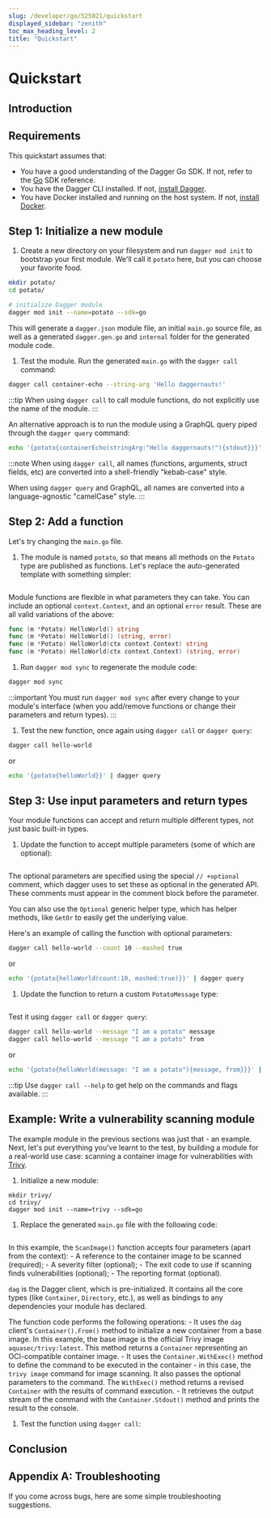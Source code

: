 ```yaml
---
slug: /developer/go/525021/quickstart
displayed_sidebar: "zenith"
toc_max_heading_level: 2
title: "Quickstart"
---
```



# Quickstart

<PartialExperimentalDocs />

## Introduction

<PartialDeveloperQuickstartIntroduction />

## Requirements

This quickstart assumes that:

- You have a good understanding of the Dagger Go SDK. If not, refer to the [Go](https://pkg.go.dev/dagger.io/dagger) SDK reference.
- You have the Dagger CLI installed. If not, [install Dagger](../../user/329058-install.mdx).
- You have Docker installed and running on the host system. If not, [install Docker](https://docs.docker.com/engine/install/).

## Step 1: Initialize a new module

1. Create a new directory on your filesystem and run `dagger mod init` to bootstrap your first module. We'll call it `potato` here, but you can choose your favorite food.

  ```sh
  mkdir potato/
  cd potato/

  # initialize Dagger module
  dagger mod init --name=potato --sdk=go
  ```

  This will generate a `dagger.json` module file, an initial `main.go` source file, as well as a generated `dagger.gen.go` and `internal` folder for the generated module code.

1. Test the module. Run the generated `main.go` with the `dagger call` command:

  ```sh
  dagger call container-echo --string-arg 'Hello daggernauts!'
  ```

  :::tip
  When using `dagger call` to call module functions, do not explicitly use the name of the module.
  :::

  An alternative approach is to run the module using a GraphQL query piped through the `dagger query` command:

  ```sh
  echo '{potato{containerEcho(stringArg:"Hello daggernauts!"){stdout}}}' | dagger query
  ```

:::note
When using `dagger call`, all names (functions, arguments, struct fields, etc) are converted into a shell-friendly "kebab-case" style.

When using `dagger query` and GraphQL, all names are converted into a language-agnostic "camelCase" style.
:::

## Step 2: Add a function

Let's try changing the `main.go` file.

1. The module is named `potato`, so that means all methods on the `Potato` type are published as functions. Let's replace the auto-generated template with something simpler:

  ```go file=./snippets/quickstart/step2/main.go
  ```

  Module functions are flexible in what parameters they can take. You can include
  an optional `context.Context`, and an optional `error` result. These are all
  valid variations of the above:

  ```go
  func (m *Potato) HelloWorld() string
  func (m *Potato) HelloWorld() (string, error)
  func (m *Potato) HelloWorld(ctx context.Context) string
  func (m *Potato) HelloWorld(ctx context.Context) (string, error)
  ```

1. Run `dagger mod sync` to regenerate the module code:

  ```sh
  dagger mod sync
  ```

  :::important
  You must run `dagger mod sync` after every change to your module's interface (when you add/remove functions or change their parameters and return types).
  :::

1. Test the new function, once again using `dagger call` or `dagger query`:

  ```sh
  dagger call hello-world
  ```

  or

  ```sh
  echo '{potato{helloWorld}}' | dagger query
  ```

## Step 3: Use input parameters and return types

Your module functions can accept and return multiple different types, not just basic built-in types.

1. Update the function to accept multiple parameters (some of which are optional):

  ```go file=./snippets/quickstart/step3a/main.go
  ```

  The optional parameters are specified using the special `// +optional` comment, which dagger uses to set these as optional in the generated API. These comments must appear in the comment block before the parameter.

  You can also use the `Optional` generic helper type, which has helper methods, like `GetOr` to easily get the underlying value.

  Here's an example of calling the function with optional parameters:

  ```sh
  dagger call hello-world --count 10 --mashed true
  ```

  or

  ```sh
  echo '{potato{helloWorld(count:10, mashed:true)}}' | dagger query
  ```

1. Update the function to return a custom `PotatoMessage` type:

  ```go file=./snippets/quickstart/step3b/main.go
  ```

  Test it using `dagger call` or `dagger query`:

  ```sh
  dagger call hello-world --message "I am a potato" message
  dagger call hello-world --message "I am a potato" from
  ```

  or

  ```sh
  echo '{potato{helloWorld(message: "I am a potato"){message, from}}}' | dagger query
  ```

:::tip
Use `dagger call --help` to get help on the commands and flags available.
:::

## Example: Write a vulnerability scanning module

The example module in the previous sections was just that - an example. Next, let's put everything you've learnt to the test, by building a module for a real-world use case: scanning a container image for vulnerabilities with [Trivy](https://trivy.dev/).

1. Initialize a new module:

  ```shell
  mkdir trivy/
  cd trivy/
  dagger mod init --name=trivy --sdk=go
  ```

1. Replace the generated `main.go` file with the following code:

  ```go file=./snippets/quickstart/trivy/main.go
  ```

  In this example, the `ScanImage()` function accepts four parameters (apart from the context):
    - A reference to the container image to be scanned (required);
    - A severity filter (optional);
    - The exit code to use if scanning finds vulnerabilities (optional);
    - The reporting format (optional).

  `dag` is the Dagger client, which is pre-initialized. It contains all the core types (like `Container`, `Directory`, etc.), as well as bindings to any dependencies your module has declared.

  The function code performs the following operations:
    - It uses the `dag` client's `Container().From()` method to initialize a new container from a base image. In this example, the base image is the official Trivy image `aquasec/trivy:latest`. This method returns a `Container` representing an OCI-compatible container image.
    - It uses the `Container.WithExec()` method to define the command to be executed in the container - in this case, the `trivy image` command for image scanning. It also passes the optional parameters to the command. The `WithExec()` method returns a revised `Container` with the results of command execution.
    - It retrieves the output stream of the command with the `Container.Stdout()` method and prints the result to the console.

1. Test the function using `dagger call`:

<PartialDeveloperQuickstartTrivyTest />

## Conclusion

<PartialDeveloperQuickstartConclusion />

## Appendix A: Troubleshooting

If you come across bugs, here are some simple troubleshooting suggestions.

<PartialDeveloperTroubleshooting />

